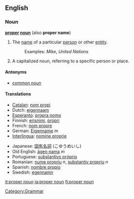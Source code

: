 ==English==
===Noun===
{{wikipedia}}
'''[[proper]] [[noun]]''' (also '''proper name''')
# The [[name]] of a particular [[person]] or other [[entity]]. 
#: Examples: ''Mike'', ''United Nations''
#A capitalized noun, referring to a specific person or place.
====Antonyms====
*[[common noun]]

====Translations====
{{top}}
*[[Catalan]]: [[nom propi]]
*Dutch: [[eigennaam]]
*[[Esperanto]]: [[propra nomo]]
*Finnish: [[erisnimi]], [[propri]]
*French: [[nom propre]]
*German: [[Eigenname]] ''m''
*[[Interlingua]]: [[nomine proprie]]
{{mid}}
*Japanese: [[固有名詞]] (こゆうめいし)
*Old English: [[agen nama|āgen nama]] ''m''
*Portuguese: [[substantivo próprio]]
*Romanian: [[nume propriu]] ''n'', [[substantiv propriu]] ''n''
*Spanish: [[nombre propio]]
*Swedish: [[egennamn]]
{{bottom}}

[[Category:Grammar]]

[[it:proper noun]]
[[ja:proper noun]]
[[fi:proper noun]]
